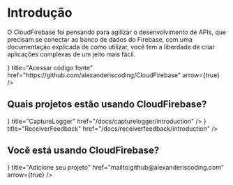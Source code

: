 # Introdução


O CloudFirebase foi pensando para agilizar o desenvolvimento de APIs, que precisam se conectar ao banco de dados do Firebase, com uma documentação explicada de como utilizar, você tem a liberdade de criar aplicações complexas de um jeito mais fácil.

<div className="docs-cards mt-4 gap-4">
  <Card icon={<CodeBracketIcon className="w-6 h-6" aria-hidden="true" />} title="Acessar código fonte" href="https://github.com/alexanderiscoding/CloudFirebase" arrow={true} />
</div>

## Quais projetos estão usando CloudFirebase?

<div className="docs-cards mt-4 gap-4">
  <Card icon={<ArchiveBoxIcon className="w-6 h-6" aria-hidden="true" />} title="CaptureLogger" href="/docs/capturelogger/introduction" />
  <Card icon={<ArchiveBoxIcon className="w-6 h-6" aria-hidden="true" />} title="ReceiverFeedback" href="/docs/receiverfeedback/introduction" />
</div>

## Você está usando CloudFirebase?

<div className="docs-cards mt-4 gap-4">
  <Card icon={<AtSymbolIcon className="w-6 h-6" aria-hidden="true" />} title="Adicione seu projeto" href="mailto:github@alexanderiscoding.com" arrow={true} />
</div>
